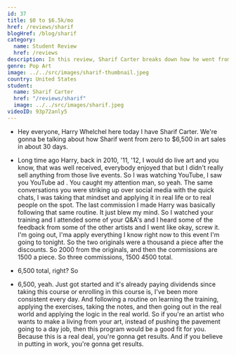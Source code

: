 ```yaml
---
id: 37
title: $0 to $6.5k/mo
href: /reviews/sharif
blogHref: /blog/sharif
category:
  name: Student Review
  href: /reviews
description: In this review, Sharif Carter breaks down how he went from $0 to $6,500 per month in 30 days selling his unique playing card style Pop art to southern Californian club-goers.
genre: Pop Art
image: ../../src/images/sharif-thumbnail.jpeg
country: United States
student:
  name: Sharif Carter
  href: "/reviews/sharif"
  image: ../../src/images/sharif.jpeg
videoID: 93p72anly5
---
```


- Hey everyone, Harry Whelchel here today I have Sharif Carter. We're gonna be talking about how Sharif went from zero to $6,500 in art sales in about 30 days.

- Long time ago Harry, back in 2010, '11, '12, I would do live art and you know, that was well received, everybody enjoyed that but I didn't really sell anything from those live events. So I was watching YouTube, I saw you YouTube ad . You caught my attention man, so yeah. The same conversations you were striking up over social media with the quick chats, I was taking that mindset and applying it in real life or to real people on the spot. The last commission I made Harry was basically following that same routine. It just blew my mind. So I watched your training and I attended some of your Q&A's and I heard some of the feedback from some of the other artists and I went like okay, screw it. I'm going out, I'ma apply everything I know right now to this event I'm going to tonight. So the two originals were a thousand a piece after the discounts. So 2000 from the originals, and then the commissions are 1500 a piece. So three commissions, 1500 4500 total.

- 6,500 total, right? So

- 6,500, yeah. Just got started and it's already paying dividends since taking this course or enrolling in this course is, I've been more consistent every day. And following a routine on learning the training, applying the exercises, taking the notes, and then going out in the real world and applying the logic in the real world. So if you're an artist who wants to make a living from your art, instead of pushing the pavement going to a day job, then this program would be a good fit for you. Because this is a real deal, you're gonna get results. And if you believe in putting in work, you're gonna get results.
